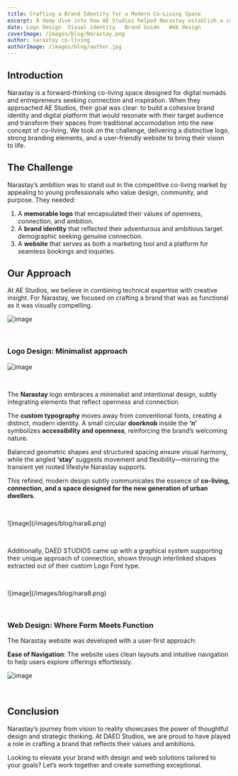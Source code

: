 ```yaml
---
title: Crafting a Brand Identity for a Modern Co-Living Space
excerpt: A deep dive into how AE Studios helped Narastay establish a compelling brand and digital presence through logo design, branding, and web design.
date: Logo Design  Visual identity   Brand Guide   Web design
coverImage: /images/blog/Narastay.png
author: narastay co-living
authorImage: /images/blog/author.jpg
---
```



## Introduction

Narastay is a forward-thinking co-living space designed for digital nomads and entrepreneurs seeking connection and inspiration. When they approached AE Studios, their goal was clear: to build a cohesive brand identity and digital platform that would resonate with their target audience and transform their spaces from traditional accomodation into the new concept of co-living. We took on the challenge, delivering a distinctive logo, strong
branding elements, and a user-friendly website to bring their vision to life.

## The Challenge

Narastay’s ambition was to stand out in the competitive co-living market by appealing to young professionals who value design, community, and purpose. They needed:

1. A **memorable logo** that encapsulated their values of openness, connection, and ambition.
2. A **brand identity** that reflected their adventurous and ambitious target demographic seeking genuine connection.
3. A **website** that serves as both a marketing tool and a platform for seamless bookings and inquiries.

## Our Approach

At AE Studios, we believe in combining technical expertise with creative insight. For Narastay, we focused on crafting a brand that was as functional as it was visually compelling.

![image](/images/blog/nara3.png)
<p>&nbsp;</p>

### Logo Design: Minimalist approach 

![image](/images/blog/nara1.png)

<p>&nbsp;</p>



The **Narastay** logo embraces a minimalist and intentional design, subtly integrating elements that reflect openness and connection. 

The **custom typography** moves away from conventional fonts, creating a distinct, modern identity. A small circular **doorknob** inside the **‘n’** symbolizes **accessibility and openness**, reinforcing the brand’s welcoming nature. 

Balanced geometric shapes and structured spacing ensure visual harmony, while the angled **‘stay’** suggests movement and flexibility—mirroring the transient yet rooted lifestyle Narastay supports. 

This refined, modern design subtly communicates the essence of **co-living, connection, and a space designed for the new generation of urban dwellers**.


<p>&nbsp;</p>
![image](/images/blog/nara6.png)
<p>&nbsp;</p>

Additionally, DAED STUDIOS came up with a graphical system supporting their unique approach of connection, shown through interlinked shapes extracted out of their custom Logo Font type.


<p>&nbsp;</p>
![image](/images/blog/nara8.png)
<p>&nbsp;</p>

### Web Design: Where Form Meets Function

The Narastay website was developed with a user-first approach:

**Ease of Navigation**: The website uses clean layouts and intuitive navigation to help users explore offerings effortlessly.


![image](/images/blog/nara2.png)
<p>&nbsp;</p>



## Conclusion

Narastay’s journey from vision to reality showcases the power of thoughtful design and strategic thinking. At DAED Studios, we are proud to have played a role in crafting a brand that reflects their values and ambitions.

Looking to elevate your brand with design and web solutions tailored to your goals? Let’s work together and create something exceptional.